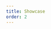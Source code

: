 ```yaml
---
title: Showcase
order: 2
---
```



<Playground system="ec" selectedKind="Blockquote" selectedStory="default">
  <Blockquote
    author="President Juncker"
    citation="An interconnected grid will help deliver the ultimate goal of the Energy Union, to ensure affordable, secure and sustainable energy, and also growth across the EU."
  />
</Playground>
